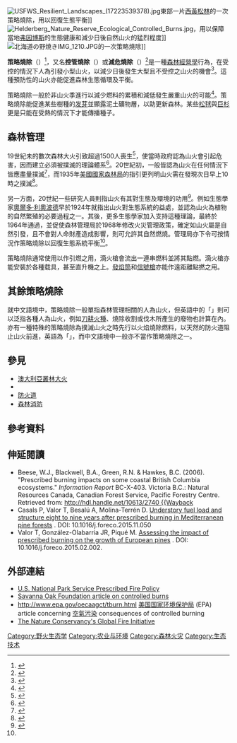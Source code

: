 [[File:USFWS_Resilient_Landscapes_(17223539378).jpg|thumb]]東部一片[[西黃松|西黃松林]]的一次策略燒除，用以回復生態平衡]]
[[File:Helderberg_Nature_Reserve_Ecological_Controlled_Burns.jpg|thumb]]，用以保障當地[[弗因博斯|弗因博斯]]的生態健康和減少日後自然山火的猛烈程度]]
[[Image:北海道の野焼きIMG_1210.JPG|thumb]]的一次策略燒除]]

'''策略燒除'''（{{lang|en|Prescribed burn}}）<ref>{{Cite web|url=https://www.hk01.com/%E5%91%A8%E5%A0%B1/390088/%E7%A7%91%E6%8A%80-%E6%9C%AA%E4%BE%86-%E5%85%A8%E7%90%83%E5%B1%B1%E7%81%AB%E7%87%92%E4%B8%8D%E7%9B%A1-%E5%A6%82%E4%BD%95%E9%9D%A0%E7%A7%91%E6%8A%80%E6%92%B2%E6%BB%85|title=【科技．未來】全球山火燒不盡　如何靠科技撲滅？|author=孔祥威|date=2019-10-25|website=香港01|access-date=2020-07-24|archive-date=2020-08-08|archive-url=https://web.archive.org/web/20200808155226/https://www.hk01.com/%E5%91%A8%E5%A0%B1/390088/%E7%A7%91%E6%8A%80-%E6%9C%AA%E4%BE%86-%E5%85%A8%E7%90%83%E5%B1%B1%E7%81%AB%E7%87%92%E4%B8%8D%E7%9B%A1-%E5%A6%82%E4%BD%95%E9%9D%A0%E7%A7%91%E6%8A%80%E6%92%B2%E6%BB%85|dead-url=no}}</ref>，又名'''控管燒除'''（{{lang|en|Controlled burn}}）或'''減危燒除'''（{{lang|en|hazard reduction burning}}）<ref>{{cite web|url=http://www.hillside.rfsa.org.au/fwhaz.htm|title=What is Hazard Reduction|author=|date=|website=www.hillside.rfsa.org.au|access-date=2020-07-25|archive-url=https://web.archive.org/web/20191009145122/http://www.hillside.rfsa.org.au/fwhaz.htm|archive-date=2019-10-09|dead-url=yes}}</ref>是一種[[森林經營學|森林經營學]]行為，在受控的情況下人為引發小型山火，以減少日後發生大型且不受控之山火的機會<ref>{{Cite web|url=http://pods.dasnr.okstate.edu/docushare/dsweb/Get/Document-9405/NREM-2894web.pdf|title=Managing Brush Fires|last=Weir|first=John|date=|website=|access-date=2020-07-25|archive-date=2016-09-10|archive-url=https://web.archive.org/web/20160910191543/http://pods.dasnr.okstate.edu/docushare/dsweb/Get/Document-9405/NREM-2894web.pdf|dead-url=no}}</ref>。這種預防性的山火亦能促進森林生態循環及平衡。

策略燒除一般於非山火季進行以減少燃料的累積和減低發生嚴重山火的可能<ref>{{Cite web|url=http://www.hillside.rfsa.org.au/lowintensityhrburn.pdf|title=Guidelines for Low Intensity Bushfire Hazard Reduction Burning|date=|website=|access-date=2009-03-11|archive-url=https://web.archive.org/web/20190312012412/http://www.hillside.rfsa.org.au/lowintensityhrburn.pdf|archive-date=2019-03-12|dead-url=yes}}</ref>。策略燒除能促進某些樹種的[[发芽|发芽]]並顯露泥土礦物層，以助更新森林。某些[[松毬|松毬]]與[[巨杉|巨杉]]更是只能在受熱的情況下才能傳播種子。

== 森林管理 ==
19世紀未的數次森林大火引致超過1500人喪生<ref name="Peshtigo">{{cite web|title=Firestorms of 1871 |work=Disasters |publisher=Boise State University |url=http://www.boisestate.edu/history/ncasner/hy210/peshtigo.htm |accessdate=July 27, 2007  |archiveurl=https://web.archive.org/web/20070705191932/http://www.boisestate.edu/history/ncasner/hy210/peshtigo.htm |archivedate=July 5, 2007 }}</ref>，使當時政府認為山火會引起危害，因而建立必須被撲滅的理論體系<ref name="Aplet">{{cite journal| last =Aplet| first =Gregory H.| title =Evolution of Wilderness Fire Policy| journal =International Journal of Wilderness| volume =12| issue =1| pages =9–13| date =April 2006| url =http://www.wilderness.net/library/documents/IJWApr06_Aplet.pdf| accessdate =July 27, 2007| author =| archive-url =https://web.archive.org/web/20080228130826/http://www.wilderness.net/library/documents/IJWApr06_Aplet.pdf| archive-date =2008-02-28| dead-url =yes}}</ref>。20世紀初，一般皆認為山火在任何情況下皆應盡量撲滅<ref name="NRDC">{{cite web|title=Wildfires in Western Forests |publisher=Natural Resources Defense Council |date=May 2003 |url=http://www.nrdc.org/land/forests/pfires.asp |accessdate=July 27, 2007 |archiveurl=https://web.archive.org/web/20070806021315/http://www.nrdc.org/land/forests/pfires.asp |archivedate=August 6, 2007 }}</ref>，而1935年[[美國國家森林局|美國國家森林局]]的指引更列明山火需在發現次日早上10時之撲滅<ref name="policy">{{cite web| title =Evolution of Federal Wildland Fire Management Policy| work =Review and Update of the 1995 Federal Wildland Fire Management Policy January 2001| publisher = National Park Service, U.S. Forest Service|date=January 2001| url =http://www.nifc.gov/fire_policy/docs/chp1.pdf| accessdate = July 27, 2007| archiveurl = https://web.archive.org/web/20061223095855/http://www.nifc.gov/fire_policy/docs/chp1.pdf| archivedate = December 23, 2006}}</ref>。

另一方面，20世紀一些研究人員則指山火有其對生態及環境的功用<ref name="tw">{{Cite web|url=https://np.cpami.gov.tw/%E5%85%AC%E5%9C%92%E5%B0%88%E6%AC%84/%E4%BB%96%E5%B1%B1%E4%B9%8B%E7%9F%B3/8704-%E6%B5%B4%E7%81%AB%E8%80%8C%E7%94%9F%E7%9A%84%E6%9D%89%E6%9C%A8%E7%BE%A4%EF%BC%8C%E4%B8%80%E8%A6%BD%E7%BE%8E%E5%9C%8B%E6%9D%89%E5%9C%8B%E5%AE%B6%E5%85%AC%E5%9C%92%E8%88%87%E7%95%B6%E5%9C%B0%E9%83%A8%E8%90%BD%E5%90%88%E4%BD%9C%E7%9A%84%E9%87%8E%E7%81%AB%E7%94%9F%E6%85%8B%E5%AD%B8.html|title=浴火而生的杉木群，一覽美國杉國家公園與當地部落合作的野火生態學|author=李文心|date=2019-03-20|website=臺灣國家公園公園專欄|access-date=2020-07-25|archive-date=2020-07-25|archive-url=https://web.archive.org/web/20200725120402/https://np.cpami.gov.tw/%E5%85%AC%E5%9C%92%E5%B0%88%E6%AC%84/%E4%BB%96%E5%B1%B1%E4%B9%8B%E7%9F%B3/8704-%E6%B5%B4%E7%81%AB%E8%80%8C%E7%94%9F%E7%9A%84%E6%9D%89%E6%9C%A8%E7%BE%A4%EF%BC%8C%E4%B8%80%E8%A6%BD%E7%BE%8E%E5%9C%8B%E6%9D%89%E5%9C%8B%E5%AE%B6%E5%85%AC%E5%9C%92%E8%88%87%E7%95%B6%E5%9C%B0%E9%83%A8%E8%90%BD%E5%90%88%E4%BD%9C%E7%9A%84%E9%87%8E%E7%81%AB%E7%94%9F%E6%85%8B%E5%AD%B8.html|dead-url=no}}</ref>。例如生態學家[[奧爾多·利奧波德|奧爾多·利奧波德]]早於1924年就指出山火對生態系統的益處，並認為山火為植物的自然繁殖的必要過程之一。其後，更多生態學家加入支持這種理論，最終於1964年通過{{tsl|en|Wilderness Act|荒野保護法案}}，並促使森林管理局於1968年修改火災管理政策，確定如山火屬是自然引發，且不會對人命財產造成影響，則可允許其自然燃燒。管理局亦下令可按情況作策略燒除以回復生態系統平衡<ref name="policy"/>。

策略燒除通常使用{{tsl|en|driptorch|滴火槍}}以作引燃之用，滴火槍會流出一連串燃料並將其點燃。滴火槍亦能安裝於各種载具，甚至直升機之上。[[發焰筒|發焰筒]]和[[信號槍|信號槍]]亦能作遠距離點撚之用。

== 其餘策略燒除 ==

就中文語境中，策略燒除一般單指森林管理相關的人為山火，但英語中的「{{lang|en|Controlled burn}}」則可以泛指各種人為山火，例如[[刀耕火種|刀耕火種]]、燒除收割或伐木所產生的廢物也計算在內。亦有一種特殊的策略燒除為撲滅山火之時先行以火焰燒除燃料，以天然的防火道阻止山火前進，英語為「{{lang|en|Back burning}}」，而中文語境中一般亦不當作策略燒除之一。

== 參見 ==
{{div col|colwidth=18em}}
*[[澳大利亞叢林大火|澳大利亞叢林大火]]
*{{tsl|en|Fire ecology|野火生態學}}
*[[防火道|防火道]]
*[[森林消防|森林消防]]
{{div col end}}
{{Clear}}

== 參考資料 ==
{{Reflist|30em}}

== 伸延閱讀 ==
* Beese, W.J., Blackwell, B.A., Green, R.N. & Hawkes, B.C. (2006). "Prescribed burning impacts on some coastal British Columbia ecosystems." ''Information Report'' BC-X-403. Victoria B.C.: Natural Resources Canada, Canadian Forest Service, Pacific Forestry Centre. Retrieved from: [[hdl:10613/2740|http://hdl.handle.net/10613/2740 {{Wayback]]
* Casals P, Valor T, Besalú A, Molina-Terrén D. [http://arxiudigital.ctfc.cat/docs/upload/27_523_casals_FEM_2016.pdf Understory fuel load and structure eight to nine years after prescribed burning in Mediterranean pine forests] {{Wayback|url=http://arxiudigital.ctfc.cat/docs/upload/27_523_casals_FEM_2016.pdf |date=20210224020406 }}. DOI: 10.1016/j.foreco.2015.11.050
* Valor T, González-Olabarria JR, Piqué M. [http://arxiudigital.ctfc.cat/docs/upload/27_434_Valor_etal_2015.pdf Assessing the impact of prescribed burning on the growth of European pines] {{Wayback|url=http://arxiudigital.ctfc.cat/docs/upload/27_434_Valor_etal_2015.pdf |date=20160806100234 }}. DOI: 10.1016/j.foreco.2015.02.002.

== 外部連結 ==
{{Commons category|Controlled burns}}
*[https://web.archive.org/web/20060520211341/http://www.nps.gov/yell/technical/fire/prescribed.htm U.S. National Park Service Prescribed Fire Policy]
*[https://web.archive.org/web/20051215162830/http://www.savannaoak.org/controlburns.html Savanna Oak Foundation article on controlled burns]
* http://www.epa.gov/oecaagct/tburn.html {{Wayback|url=http://www.epa.gov/oecaagct/tburn.html |date=20150626095720 }}  [[美国国家环境保护局|美国国家环境保护局]] (EPA) article concerning [[空氣污染|空氣污染]] consequences of controlled burning
*[https://web.archive.org/web/20060710002908/http://www.tncfire.org/ The Nature Conservancy's Global Fire Initiative]

{{forestry}}

[[Category:野火生态学|Category:野火生态学]]
[[Category:农业与环境|Category:农业与环境]]
[[Category:森林火灾|Category:森林火灾]]
[[Category:生态技术|Category:生态技术]]